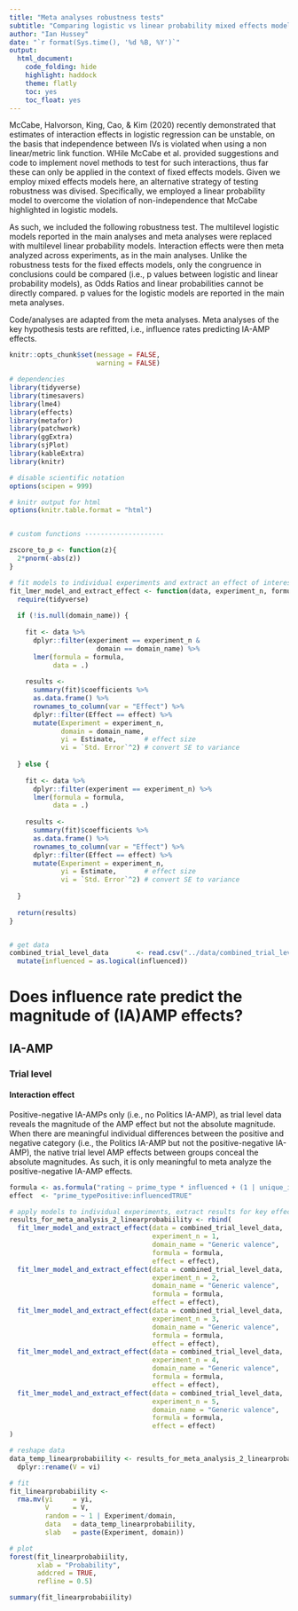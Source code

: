 ```yaml
---
title: "Meta analyses robustness tests"
subtitle: "Comparing logistic vs linear probability mixed effects models"
author: "Ian Hussey"
date: "`r format(Sys.time(), '%d %B, %Y')`"
output:
  html_document:
    code_folding: hide
    highlight: haddock
    theme: flatly
    toc: yes
    toc_float: yes
---
```


McCabe, Halvorson, King, Cao, & Kim (2020) recently demonstrated that estimates of interaction effects in logistic regression can be unstable, on the basis that independence between IVs is violated when using a non linear/metric link function. WHile McCabe et al. provided suggestions and code to implement novel methods to test for such interactions, thus far these can only be applied in the context of fixed effects models. Given we employ mixed effects models here, an alternative strategy of testing robustness was divised. Specifically, we employed a linear probability model to overcome the violation of non-independence that McCabe highlighted in logistic models. 

As such, we included the following robustness test. The multilevel logistic models reported in the main analyses and meta analyses were replaced with multilevel linear probability models. Interaction effects were then meta analyzed across experiments, as in the main analyses. Unlike the robustness tests for the fixed effects models, only the congruence in conclusions could be compared (i.e., p values between logistic and linear probability models), as Odds Ratios and linear probabilities cannot be directly compared. p values for the logistic models are reported in the main meta analyses. 

Code/analyses are adapted from the meta analyses. Meta analyses of the key hypothesis tests are refitted, i.e., influence rates predicting IA-AMP effects.

```r

knitr::opts_chunk$set(message = FALSE,
                      warning = FALSE)

```

```r

# dependencies
library(tidyverse)
library(timesavers)
library(lme4)
library(effects)
library(metafor)
library(patchwork)
library(ggExtra)
library(sjPlot)
library(kableExtra)
library(knitr)

# disable scientific notation
options(scipen = 999) 

# knitr output for html
options(knitr.table.format = "html")


# custom functions --------------------

zscore_to_p <- function(z){
  2*pnorm(-abs(z))
}

# fit models to individual experiments and extract an effect of interest
fit_lmer_model_and_extract_effect <- function(data, experiment_n, formula, effect, domain_name = NULL) {
  require(tidyverse)
  
  if (!is.null(domain_name)) {
    
    fit <- data %>%
      dplyr::filter(experiment == experiment_n & 
                      domain == domain_name) %>%
      lmer(formula = formula, 
           data = .)
    
    results <- 
      summary(fit)$coefficients %>%
      as.data.frame() %>%
      rownames_to_column(var = "Effect") %>%
      dplyr::filter(Effect == effect) %>%
      mutate(Experiment = experiment_n,
             domain = domain_name,
             yi = Estimate,       # effect size
             vi = `Std. Error`^2) # convert SE to variance
    
  } else {
    
    fit <- data %>%
      dplyr::filter(experiment == experiment_n) %>%
      lmer(formula = formula, 
           data = .)
    
    results <- 
      summary(fit)$coefficients %>%
      as.data.frame() %>%
      rownames_to_column(var = "Effect") %>%
      dplyr::filter(Effect == effect) %>%
      mutate(Experiment = experiment_n,
             yi = Estimate,       # effect size
             vi = `Std. Error`^2) # convert SE to variance
    
  }
  
  return(results)
}


# get data
combined_trial_level_data       <- read.csv("../data/combined_trial_level_data.csv") %>%
  mutate(influenced = as.logical(influenced))

```

# Does influence rate predict the magnitude of (IA)AMP effects?

## IA-AMP

### Trial level

#### Interaction effect

Positive-negative IA-AMPs only (i.e., no Politics IA-AMP), as trial level data reveals the magnitude of the AMP effect but not the absolute magnitude. When there are meaningful individual differences between the positive and negative category (i.e., the Politics IA-AMP but not the positive-negative IA-AMP), the native trial level AMP effects between groups conceal the absolute magnitudes. As such, it is only meaningful to meta analyze the positive-negative IA-AMP effects.  

```r

formula <- as.formula("rating ~ prime_type * influenced + (1 | unique_id)")
effect  <- "prime_typePositive:influencedTRUE"

# apply models to individual experiments, extract results for key effect
results_for_meta_analysis_2_linearprobabiility <- rbind(
  fit_lmer_model_and_extract_effect(data = combined_trial_level_data, 
                                    experiment_n = 1, 
                                    domain_name = "Generic valence",
                                    formula = formula, 
                                    effect = effect),
  fit_lmer_model_and_extract_effect(data = combined_trial_level_data, 
                                    experiment_n = 2, 
                                    domain_name = "Generic valence",
                                    formula = formula, 
                                    effect = effect),
  fit_lmer_model_and_extract_effect(data = combined_trial_level_data, 
                                    experiment_n = 3, 
                                    domain_name = "Generic valence",
                                    formula = formula, 
                                    effect = effect),
  fit_lmer_model_and_extract_effect(data = combined_trial_level_data, 
                                    experiment_n = 4, 
                                    domain_name = "Generic valence",
                                    formula = formula, 
                                    effect = effect),
  fit_lmer_model_and_extract_effect(data = combined_trial_level_data, 
                                    experiment_n = 5, 
                                    domain_name = "Generic valence",
                                    formula = formula, 
                                    effect = effect)
)

```

```r

# reshape data
data_temp_linearprobabiility <- results_for_meta_analysis_2_linearprobabiility %>%
  dplyr::rename(V = vi)

# fit
fit_linearprobabiility <- 
  rma.mv(yi     = yi,
         V      = V,
         random = ~ 1 | Experiment/domain,
         data   = data_temp_linearprobabiility,
         slab   = paste(Experiment, domain))

# plot
forest(fit_linearprobabiility,
       xlab = "Probability",
       addcred = TRUE,
       refline = 0.5)

summary(fit_linearprobabiility)

```

